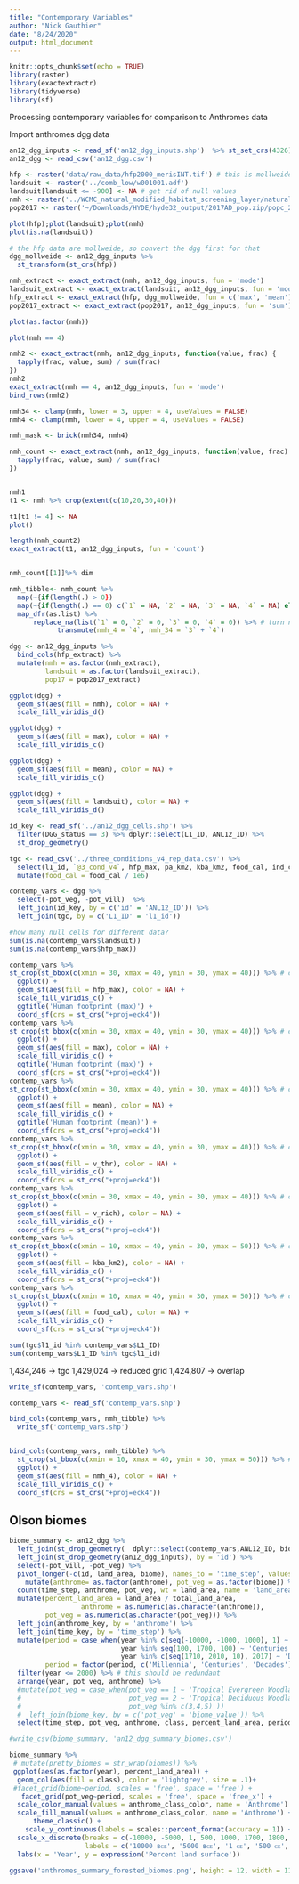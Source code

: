 ```yaml
---
title: "Contemporary Variables"
author: "Nick Gauthier"
date: "8/24/2020"
output: html_document
---
```


```r
knitr::opts_chunk$set(echo = TRUE)
library(raster)
library(exactextractr)
library(tidyverse)
library(sf)
```

Processing contemporary variables for comparison to Anthromes data

Import anthromes dgg data
```r
an12_dgg_inputs <- read_sf('an12_dgg_inputs.shp')  %>% st_set_crs(4326)
an12_dgg <- read_csv('an12_dgg.csv')
```


```r
hfp <- raster('data/raw_data/hfp2000_merisINT.tif') # this is mollweide
landsuit <- raster('../comb_low/w001001.adf')
landsuit[landsuit <= -900] <- NA # get rid of null values
nmh <- raster('../WCMC_natural_modified_habitat_screening_layer/natural_modified_habitat_screening_layer.tif')
pop2017 <- raster('~/Downloads/HYDE/hyde32_output/2017AD_pop.zip/popc_2017AD.asc')
```

```r
plot(hfp);plot(landsuit);plot(nmh)
plot(is.na(landsuit))
```


```r
# the hfp data are mollweide, so convert the dgg first for that
dgg_mollweide <- an12_dgg_inputs %>%
  st_transform(st_crs(hfp))
```

```r
nmh_extract <- exact_extract(nmh, an12_dgg_inputs, fun = 'mode')
landsuit_extract <- exact_extract(landsuit, an12_dgg_inputs, fun = 'mode')
hfp_extract <- exact_extract(hfp, dgg_mollweide, fun = c('max', 'mean'))
pop2017_extract <- exact_extract(pop2017, an12_dgg_inputs, fun = 'sum')
```


```r
plot(as.factor(nmh))

plot(nmh == 4)

nmh2 <- exact_extract(nmh, an12_dgg_inputs, function(value, frac) {
  tapply(frac, value, sum) / sum(frac)
})
nmh2
exact_extract(nmh == 4, an12_dgg_inputs, fun = 'mode')
bind_rows(nmh2)
```


```r
nmh34 <- clamp(nmh, lower = 3, upper = 4, useValues = FALSE)
nmh4 <- clamp(nmh, lower = 4, upper = 4, useValues = FALSE)

nmh_mask <- brick(nmh34, nmh4)

nmh_count <- exact_extract(nmh, an12_dgg_inputs, function(value, frac) {
  tapply(frac, value, sum) / sum(frac)
})


nmh1
t1 <- nmh %>% crop(extent(c(10,20,30,40)))

t1[t1 != 4] <- NA
plot()

length(nmh_count2)
exact_extract(t1, an12_dgg_inputs, fun = 'count')  


nmh_count[[1]]%>% dim

nmh_tibble<- nmh_count %>% 
  map(~{if(length(.) > 0})
  map(~{if(length(.) == 0) c(`1` = NA, `2` = NA, `3` = NA, `4` = NA) else .}) %>% 
  map_dfr(as.list) %>%
      replace_na(list(`1` = 0, `2` = 0, `3` = 0, `4` = 0)) %>% # turn na's into zeros
            transmute(nmh_4 = `4`, nmh_34 = `3` + `4`)
```


```r
dgg <- an12_dgg_inputs %>%
  bind_cols(hfp_extract) %>%
  mutate(nmh = as.factor(nmh_extract),
         landsuit = as.factor(landsuit_extract),
         pop17 = pop2017_extract)
```

```r
ggplot(dgg) +
  geom_sf(aes(fill = nmh), color = NA) +
  scale_fill_viridis_d()

ggplot(dgg) +
  geom_sf(aes(fill = max), color = NA) +
  scale_fill_viridis_c()

ggplot(dgg) +
  geom_sf(aes(fill = mean), color = NA) +
  scale_fill_viridis_c()

ggplot(dgg) +
  geom_sf(aes(fill = landsuit), color = NA) +
  scale_fill_viridis_d()
```

```r
id_key <- read_sf('../an12_dgg_cells.shp') %>%
  filter(DGG_status == 3) %>% dplyr::select(L1_ID, ANL12_ID) %>%
  st_drop_geometry()

tgc <- read_csv('../three_conditions_v4_rep_data.csv') %>% 
  select(l1_id, `@3_cond_v4`, hfp_max, pa_km2, kba_km2, food_cal, ind_cnt, v_rich, v_thr) %>%
  mutate(food_cal = food_cal / 1e6)
```


```r
contemp_vars <- dgg %>%
  select(-pot_veg, -pot_vill)  %>%
  left_join(id_key, by = c('id' = 'ANL12_ID')) %>% 
  left_join(tgc, by = c('L1_ID' = 'l1_id')) 
```

```r
#how many null cells for different data?
sum(is.na(contemp_vars$landsuit))
sum(is.na(contemp_vars$hfp_max))
```


```r
contemp_vars %>%
st_crop(st_bbox(c(xmin = 30, xmax = 40, ymin = 30, ymax = 40))) %>% # comment out for whole world
  ggplot() +
  geom_sf(aes(fill = hfp_max), color = NA) +
  scale_fill_viridis_c() +
  ggtitle('Human footprint (max)') +
  coord_sf(crs = st_crs("+proj=eck4"))
contemp_vars %>%
st_crop(st_bbox(c(xmin = 30, xmax = 40, ymin = 30, ymax = 40))) %>% # comment out for whole world
  ggplot() +
  geom_sf(aes(fill = max), color = NA) +
  scale_fill_viridis_c() +
  ggtitle('Human footprint (max)') +
  coord_sf(crs = st_crs("+proj=eck4"))
contemp_vars %>%
st_crop(st_bbox(c(xmin = 30, xmax = 40, ymin = 30, ymax = 40))) %>% # comment out for whole world
  ggplot() +
  geom_sf(aes(fill = mean), color = NA) +
  scale_fill_viridis_c() +
  ggtitle('Human footprint (mean)') +
  coord_sf(crs = st_crs("+proj=eck4"))
contemp_vars %>%
st_crop(st_bbox(c(xmin = 30, xmax = 40, ymin = 30, ymax = 40))) %>% # comment out for whole world
  ggplot() +
  geom_sf(aes(fill = v_thr), color = NA) +
  scale_fill_viridis_c() +
  coord_sf(crs = st_crs("+proj=eck4"))
contemp_vars %>%
st_crop(st_bbox(c(xmin = 30, xmax = 40, ymin = 30, ymax = 40))) %>% # comment out for whole world
  ggplot() +
  geom_sf(aes(fill = v_rich), color = NA) +
  scale_fill_viridis_c() +
  coord_sf(crs = st_crs("+proj=eck4"))
contemp_vars %>%
st_crop(st_bbox(c(xmin = 10, xmax = 40, ymin = 30, ymax = 50))) %>% # comment out for whole world
  ggplot() +
  geom_sf(aes(fill = kba_km2), color = NA) +
  scale_fill_viridis_c() +
  coord_sf(crs = st_crs("+proj=eck4"))
contemp_vars %>%
st_crop(st_bbox(c(xmin = 10, xmax = 40, ymin = 30, ymax = 50))) %>% # comment out for whole world
  ggplot() +
  geom_sf(aes(fill = food_cal), color = NA) +
  scale_fill_viridis_c() +
  coord_sf(crs = st_crs("+proj=eck4"))
```


```r
sum(tgc$l1_id %in% contemp_vars$L1_ID)
sum(contemp_vars$L1_ID %in% tgc$l1_id)
```

1,434,246 -> tgc
1,429,024 -> reduced grid
1,424,807 -> overlap


```r
write_sf(contemp_vars, 'contemp_vars.shp')

contemp_vars <- read_sf('contemp_vars.shp')

bind_cols(contemp_vars, nmh_tibble) %>% 
  write_sf('contemp_vars.shp')


bind_cols(contemp_vars, nmh_tibble) %>%
  st_crop(st_bbox(c(xmin = 10, xmax = 40, ymin = 30, ymax = 50))) %>% # comment out for whole world
  ggplot() +
  geom_sf(aes(fill = nmh_4), color = NA) +
  scale_fill_viridis_c() +
  coord_sf(crs = st_crs("+proj=eck4"))
```


## Olson biomes


```r
biome_summary <- an12_dgg %>% 
  left_join(st_drop_geometry(  dplyr::select(contemp_vars,ANL12_ID, biome)), by = c('id' = 'ANL12_ID')) %>%
  left_join(st_drop_geometry(an12_dgg_inputs), by = 'id') %>%
  select(-pot_vill, -pot_veg) %>%
  pivot_longer(-c(id, land_area, biome), names_to = 'time_step', values_to = 'anthrome') %>%
    mutate(anthrome= as.factor(anthrome), pot_veg = as.factor(biome)) %>%
  count(time_step, anthrome, pot_veg, wt = land_area, name = 'land_area', .drop = FALSE) %>%
  mutate(percent_land_area = land_area / total_land_area,
                  anthrome = as.numeric(as.character(anthrome)),
         pot_veg = as.numeric(as.character(pot_veg))) %>%
  left_join(anthrome_key, by = 'anthrome') %>%
  left_join(time_key, by = 'time_step') %>%
  mutate(period = case_when(year %in% c(seq(-10000, -1000, 1000), 1) ~ 'Millennia',
                            year %in% seq(100, 1700, 100) ~ 'Centuries',
                            year %in% c(seq(1710, 2010, 10), 2017) ~ 'Decades'),
         period = factor(period, c('Millennia', 'Centuries', 'Decades'))) %>%
  filter(year <= 2000) %>% # this should be redundant
  arrange(year, pot_veg, anthrome) %>%
  #mutate(pot_veg = case_when(pot_veg == 1 ~ 'Tropical Evergreen Woodland',
  #                           pot_veg == 2 ~ 'Tropical Deciduous Woodland',
  #                           pot_veg %in% c(3,4,5) ))
  #  left_join(biome_key, by = c('pot_veg' = 'biome_value')) %>%
  select(time_step, pot_veg, anthrome, class, percent_land_area, period, year)

#write_csv(biome_summary, 'an12_dgg_summary_biomes.csv')
```


```r
biome_summary %>%
 # mutate(pretty_biomes = str_wrap(biomes)) %>%
 ggplot(aes(as.factor(year), percent_land_area)) +
  geom_col(aes(fill = class), color = 'lightgrey', size = .1)+ 
 #facet_grid(biome~period, scales = 'free', space = 'free') +
   facet_grid(pot_veg~period, scales = 'free', space = 'free_x') +
  scale_color_manual(values = anthrome_class_color, name = 'Anthrome') +
  scale_fill_manual(values = anthrome_class_color, name = 'Anthrome') +
      theme_classic() +
    scale_y_continuous(labels = scales::percent_format(accuracy = 1)) +
  scale_x_discrete(breaks = c(-10000, -5000, 1, 500, 1000, 1700, 1800, 1900, 2000),
                   labels = c('10000 ʙᴄᴇ', '5000 ʙᴄᴇ', '1 ᴄᴇ', '500 ᴄᴇ', '1000 ᴄᴇ', '1700 ᴄᴇ', '1800 ᴄᴇ', '1900 ᴄᴇ', '2000 ᴄᴇ')) +
  labs(x = 'Year', y = expression('Percent land surface'))

ggsave('anthromes_summary_forested_biomes.png', height = 12, width = 11)
```

